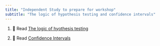```yaml
---
title: "Independent Study to prepare for workshop"
subtitle: "The logic of hypothesis testing and confidence intervals"
---
```


1. 📖 Read [The logic of hyothesis testing](https://3mmarand.github.io/comp4biosci/logic_hyopthesis_testing.html) 

2. 📖 Read [Confidence Intervals](https://3mmarand.github.io/comp4biosci/confidence_intervals.html) 


